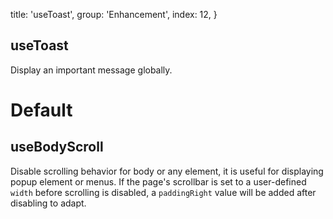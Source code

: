 
  title: 'useToast',
  group: 'Enhancement',
  index: 12,
}

## useToast

Display an important message globally.

# Default
## useBodyScroll

Disable scrolling behavior for body or any element, it is useful for displaying popup element or menus.
If the page's scrollbar is set to a user-defined `width` before scrolling is disabled, a `paddingRight` value will be added after disabling to adapt.


